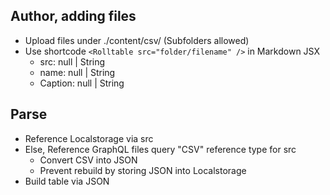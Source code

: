 ## Author, adding files

- Upload files under ./content/csv/ (Subfolders allowed)
- Use shortcode `<Rolltable src="folder/filename" />` in Markdown JSX
  - src: null | String
  - name: null | String
  - Caption: null | String

## Parse

- Reference Localstorage via src
- Else, Reference GraphQL files query "CSV" reference type for src
  - Convert CSV into JSON
  - Prevent rebuild by storing JSON into Localstorage
- Build table via JSON
